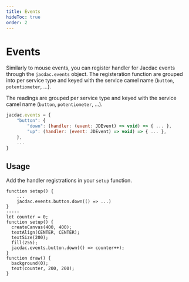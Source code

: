 ```yaml
---
title: Events
hideToc: true
order: 2
---
```


# Events

Similarly to mouse events, you can register handler for Jacdac events through the `jacdac.events` object.
The registeration function are grouped into per service type and keyed with the service camel name (`button`, `potentiometer`, ...).

The readings are grouped per service type and keyed with the service camel name (`button`, `potentiometer`, ...).

```javascript
jacdac.events = {
    "button": {
        "down": (handler: (event: JDEvent) => void) => { ... },
        "up": (handler: (event: JDEvent) => void) => { ... },
    },
    ...
}
```

## Usage

Add the handler registrations in your ``setup`` function.

```p5js
function setup() {
    ...
    jacdac.events.button.down(() => ...)
}
-----
let counter = 0;
function setup() {
  createCanvas(400, 400);
  textAlign(CENTER, CENTER);
  textSize(200);
  fill(255);
  jacdac.events.button.down(() => counter++);
}
function draw() {
  background(0);
  text(counter, 200, 200);
}
```
